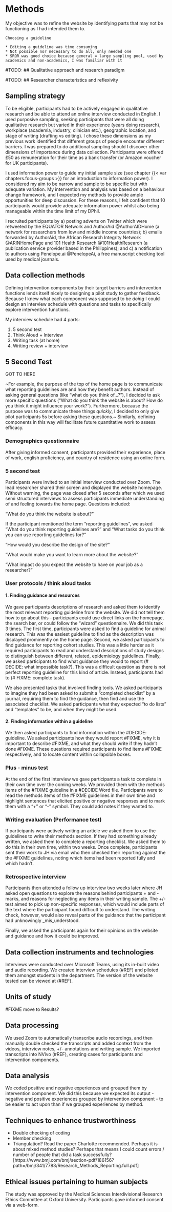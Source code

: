 # Methods

My objective was to refine the website by identifying parts that may not be functioning as I had intended them to. 

```
Choosing a guideline

* Editing a guideline was time consuming
* Not possible nor necessary to do all, only needed one
* SRQR was good choice because general = large sampling pool, used by academics and non-academics, I was familiar with it
```

#TODO: ## Qualitative approach and research paradigm
<!-- Qualitative approach (e.g., ethnography, grounded theory, case study, phenomenology, narrative research) and guiding theory if appropriate; identifying the research paradigm (e.g., postpositivist, constructivist/ interpretivist) is also recommended; rationale** -->

#TODO: ## Researcher characteristics and reflexivity
<!-- Researchers’ characteristics that may influence the research, including personal attributes, qualifications/experience, relationship with participants, assumptions, and/or presuppositions; potential or actual interaction between researchers’ characteristics and the research questions, approach, methods, results, and/or transferability -->

## Sampling strategy
<!-- How and why research participants, documents, or events were selected; criteria for deciding when no further sampling was necessary (e.g., sampling saturation); rationale** -->
To be eligible, participants had to be actively engaged in qualitative research and be able to attend an online interview conducted in English. I used purposive sampling, seeking participants that were all doing qualitative research but varied in their experience (years doing research), workplace (academia, industry, clinician etc.), geographic location, and stage of writing (drafting vs editing). I chose these dimensions as my previous work identified that different groups of people encounter different barriers. I was prepared to do additional sampling should I discover other dimensions of importance during data collection. Participants were offered £50 as remuneration for their time as a bank transfer (or Amazon voucher for UK participants).

I used information power to guide my initial sample size (see chapter {{< var chapters.focus-groups >}} for an introduction to information power). I considered my aim to be narrow and sample to be specific but with adequate variation. My intervention and analysis was based on a behaviour change framework, and I expected my methods to provide ample opportunities for deep discussion. For these reasons, I felt confident that 10 participants would provide adequate information power whilst also being manageable within the time limit of my DPhil. 

I recruited participants by a) posting adverts on Twitter which were retweeted by the EQUATOR Network and AuthorAid @AuthorAIDHome (a network for researchers from low and middle income countries); b) emails forwarded by AuthorAid, the African Research Integrity Network @ARINHomePage and 101 Health Research @101HealthResearch (a publication service provider based in the Philippines); and c) a notification to authors using Penelope.ai @PenelopeAi, a free manuscript checking tool used by medical journals.


## Data collection methods
<!-- Types of data collected; details of data collection procedures including (as appropriate) start and stop dates of data collection and analysis, iterative process, triangulation of sources/methods, and modification of procedures in response to evolving study findings; rationale** -->
Defining intervention components by their target barriers and intervention functions lends itself nicely to designing a pilot study to gather feedback. Because I knew what each component was supposed to be _doing_ I could design an interview schedule with questions and tasks to specifically explore intervention functions. 

My interview schedule had 4 parts:
 
1. 5 second test
2. Think Aloud + Interview
3. Writing task (at home)
4. Writing review + interview

## 5 Second Test

GOT TO HERE

~For example, the purpose of the top of the home page is to communicate what reporting guidelines are and how they benefit authors. Instead of asking general questions (like "what do you think of...?"), I decided to ask more specific questions ("What do you think the website is about? How do you think it might influence your work?"). Furthermore, because the purpose was to communicate these things _quickly_, I decided to only give pilot participants 5s before asking these questions.~ Similarly, defining components in this way will facilitate future quantitative work to assess efficacy.

### Demographics questionnaire

After giving informed consent, participants provided their experience, place of work, english proficiency, and country of residence using an online form.

### 5 second test

Participants were invited to an initial interview conducted over Zoom. The lead researcher shared their screen and displayed the website homepage. Without warning, the page was closed after 5 seconds after which we used semi structured interviews to assess participants immediate understanding of and feeling towards the home page. Questions included:

"What do you think the website is about?"

If the participant mentioned the term "reporting guidelines", we asked "What do you think reporting guidelines are?" and "What tasks do you think you can use reporting guidelines for?"

"How would you describe the design of the site?"

"What would make you want to learn more about the website?"

"What impact do you expect the website to have on your job as a researcher?"

### User protocols / think aloud tasks

#### 1. Finding guidance and resources

We gave participants descriptions of research and asked them to identify the most relevant reporting guideline from the website. We did not tell them how to go about this - participants could use direct links on the homepage, the search bar, or could follow the "wizard" questionnaire. We did this task 3 times. The first time, participants were asked to find a guideline for animal research. This was the easiest guideline to find as the description was displayed prominently on the home page. Second, we asked participants to find guidance for reporting cohort studies. This was a little harder as it required participants to read and understand descriptions of study designs to distinguish between different, related, epidemiology guidelines. Finally, we asked participants to find what guidance they would to report (# DECIDE: what impossible task?). This was a difficult question as there is not perfect reporting guideline for this kind of article. Instead, participants had to (# FIXME: complete task).

We also presented tasks that involved finding tools. We asked participants to imagine they had been asked to submit a "completed checklist" by a journal, requiring them to find the guidance, then find and use the associated checklist. We asked participants what they expected "to do lists" and "templates" to be, and when they might be used.

#### 2. Finding information within a guideline

We then asked participants to find information within the #DECIDE: guideline. We asked participants how they would report #FIXME, why it is important  to describe #FIXME, and what they should write if they hadn't done #FIXME. These questions required participants to find items #FIXME respectively, and to locate content within collapsible boxes.

### Plus - minus test

At the end of the first interview we gave participants a task to complete in their own time over the coming weeks. We provided them with the methods items of the #FIXME guideline in a #DECIDE Word file. Participants were to read the methods items of the #FIXME guidelines in their own time and highlight sentences that elicited positive or negative responses and to mark them with a "+" or "-" symbol. They could add notes if they wanted to.

### Writing evaluation (Performance test)

If participants were actively writing an article we asked them to use the guidelines to write their methods section. If they had something already written, we asked them to complete a reporting checklist. We asked them to do this in their own time, within two weeks. Once complete, participants sent their work to JH via email who then checked their reporting against the the #FIXME guidelines, noting which items had been reported fully and which hadn't.

### Retrospective interview

Participants then attended a follow up interview two weeks later where JH asked open questions to explore the reasons behind participants + and - marks, and reasons for neglecting any items in their writing sample. The +/- test aimed to pick up non-specific responses, which would include parts of the text where the participant found difficult to understand. The writing check, however, would also reveal parts of the guidance that the participant had unknowingly _mis_understood.

Finally, we asked the participants again for their opinions on the website and guidance and how it could be improved.

<!-- #DECIDE: Do we really need people to go away and write, then come back? Recruiting people that are actively writing may bias our sample as we may attract participants that are looking for help/feedback on their writing. If we were to ditch this step, we could ask participants to do the +/- test live, in the session, and then interview them immediately. A middle ground could be to give them an option: Participants could expect to attend 2 interviews, but then if it turns out they aren't writing anything actively, we could cancel the second interview and do the +/- there and then. Downside of this is that we can't offer manuscript review as an incentive. But downside of offering manuscript review as an incentive is that it may bias our sample (to people looking for help) and also may give the game away. Perhaps we could counter act that by recruiting people that we already know don't like guidelines? But would they do the writing task?-->

## Data collection instruments and technologies

<!-- Description of instruments (e.g., interview guides, questionnaires) and devices (e.g., audio recorders) used for data collection; if/how the instrument(s) changed over the course of the study -->
Interviews were conducted over Microsoft Teams, using its in-built video and audio recording. We created interview schedules (#REF) and piloted them amongst students in the department. The version of the website tested can be viewed at (#REF).

## Units of study

<!-- Number and relevant characteristics of participants, documents, or events included in the study; level of participation (could be reported in results) --> #FIXME move to Results?

## Data processing

<!-- Methods for processing data prior to and during analysis, including transcription, data entry, data management and security, verification of data integrity, data coding, and anonymization/de-identification of excerpts -->
We used Zoom to automatically transcribe audio recordings, and then manually double checked the transcripts and added context from the videos, interview notes, +/- annotations and writing sample. We imported transcripts into NVivo (#REF), creating cases for participants and intervention components.

## Data analysis

<!-- Process by which inferences, themes, etc., were identified and developed, including the researchers involved in data analysis; usually references a specific paradigm or approach; rationale** -->
We coded positive and negative experiences and grouped them by intervention component. We did this because we expected its output - negative and positive experiences grouped by intervention component - to be easier to act upon than if we grouped experiences by method.

<!-- # DECIDE: count similar problems? -->

## Techniques to enhance trustworthiness

<!-- Techniques to enhance trustworthiness and credibility of data analysis (e.g., member checking, audit trail, triangulation); rationale** -->
* Double checking of coding
* Member checking
* Triangulation? Read the paper Charlotte recommended. Perhaps it is about mixed method studies? Perhaps that means I could count errors / number of people that did a task successfully? [https://www.bmj.com/bmj/section-pdf/186156?path=/bmj/341/7783/Research_Methods_Reporting.full.pdf]


## Ethical issues pertaining to human subjects
<!-- Documentation of approval by an appropriate ethics review board and participant consent, or explanation for lack thereof; other confidentiality and data security issues -->
The study was approved by the Medical Sciences Interdivisional Research Ethics Committee at Oxford University. Participants gave informed consent via a web-form.